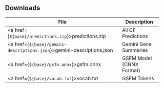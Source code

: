 
## Downloads

|File|Description|
|----|-----------|
|<a href={`${base}/predictions.zip`}>predictions.zip</a>|All CF Predictions|
|<a href={`${base}/gemini-descriptions.json`}>gemini-descriptions.json</a>|Gemini Gene Summaries|
|<a href={`${base}/gsfm.onnx`}>gsfm.onnx</a>|GSFM Model (ONNX Format)|
|<a href={`${base}/vocab.txt`}>vocab.txt</a>|GSFM Tokens|
